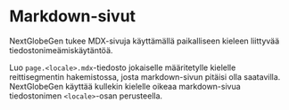 # Markdown-sivut

NextGlobeGen tukee MDX-sivuja käyttämällä paikalliseen kieleen liittyvää tiedostonimeämiskäytäntöä.

Luo `page.<locale>.mdx`-tiedosto jokaiselle määritetylle kielelle reittisegmentin hakemistossa, josta markdown-sivun pitäisi olla saatavilla. NextGlobeGen käyttää kullekin kielelle oikeaa markdown-sivua tiedostonimen `<locale>`-osan perusteella.
